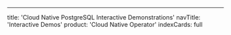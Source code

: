 ---
title: 'Cloud Native PostgreSQL Interactive Demonstrations'
navTitle: 'Interactive Demos'
product: 'Cloud Native Operator'
indexCards: full
